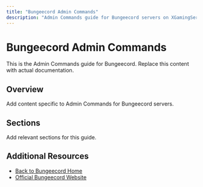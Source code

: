 ```yaml
---
title: "Bungeecord Admin Commands"
description: "Admin Commands guide for Bungeecord servers on XGamingServer"
---
```


# Bungeecord Admin Commands

This is the Admin Commands guide for Bungeecord. Replace this content with actual documentation.

## Overview

Add content specific to Admin Commands for Bungeecord servers.

## Sections

Add relevant sections for this guide.

## Additional Resources

- [Back to Bungeecord Home](./index)
- [Official Bungeecord Website](https://example.com)
